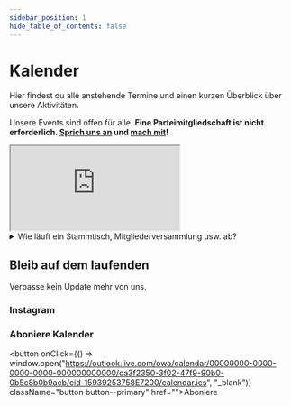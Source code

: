 ```yaml
---
sidebar_position: 1
hide_table_of_contents: false
---
```


# Kalender

Hier findest du alle anstehende Termine und einen kurzen Überblick über unsere Aktivitäten.

Unsere Events sind offen für alle. **Eine Parteimitgliedschaft ist nicht erforderlich. [Sprich uns an](mailto:Johannes.Rupieper@mac.com) und [mach mit](/mach-mit)!** 

<iframe 
  id="calendar-view"
  src='https://outlook.live.com/owa/calendar/00000000-0000-0000-0000-000000000000/ca3f2350-3f02-47f9-90b0-0b5c8b0b9acb/cid-15939253758E7200/index.html' ></iframe>

<details>
  <summary>Wie läuft ein Stammtisch, Mitgliederversammlung usw. ab?</summary>
  <div>


### Mitgliederversammlung

### Stammtisch

  </div>
</details>

## Bleib auf dem laufenden

Verpasse kein Update mehr von uns. 

### Instagram

### Aboniere Kalender

<button
  onClick={() => window.open("https://outlook.live.com/owa/calendar/00000000-0000-0000-0000-000000000000/ca3f2350-3f02-47f9-90b0-0b5c8b0b9acb/cid-15939253758E7200/calendar.ics", "_blank")}
  className="button button--primary"
  href="">Aboniere</button>


